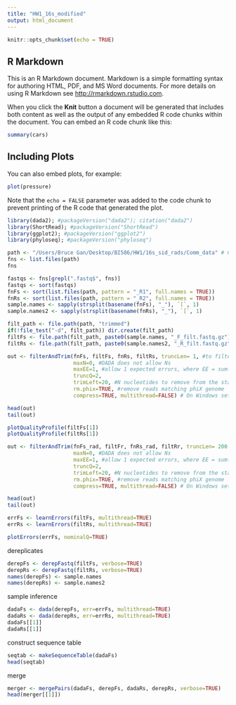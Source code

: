 ---
title: "HW1_16s_modified"
output: html_document
---

```{r setup, include=FALSE}
knitr::opts_chunk$set(echo = TRUE)
```

## R Markdown

This is an R Markdown document. Markdown is a simple formatting syntax for authoring HTML, PDF, and MS Word documents. For more details on using R Markdown see <http://rmarkdown.rstudio.com>.

When you click the **Knit** button a document will be generated that includes both content as well as the output of any embedded R code chunks within the document. You can embed an R code chunk like this:

```{r cars}
summary(cars)
```

## Including Plots

You can also embed plots, for example:

```{r pressure, echo=FALSE}
plot(pressure)
```

Note that the `echo = FALSE` parameter was added to the code chunk to prevent printing of the R code that generated the plot.

```{r}
library(dada2); #packageVersion("dada2"); citation("dada2")
library(ShortRead); #packageVersion("ShortRead")
library(ggplot2); #packageVersion("ggplot2")
library(phyloseq); #packageVersion("phyloseq")
```

```{r}
path <- "/Users/Bruce Gan/Desktop/BI586/HW1/16s_sid_rads/Comm_data" # CHANGE ME to the directory containing the fastq files after unzipping.
fns <- list.files(path)
fns
```

```{r}
fastqs <- fns[grepl(".fastq$", fns)]
fastqs <- sort(fastqs)
fnFs <- sort(list.files(path, pattern = "_R1", full.names = TRUE))
fnRs <- sort(list.files(path, pattern = "_R2", full.names = TRUE))
sample.names <- sapply(strsplit(basename(fnFs), "_"), `[`, 1)
sample.names2 <- sapply(strsplit(basename(fnRs), "_"), `[`, 1)
```

```{r}
filt_path <- file.path(path, "trimmed")
if(!file_test("-d", filt_path)) dir.create(filt_path)
filtFs <- file.path(filt_path, paste0(sample.names, "_F_filt.fastq.gz"))
filtRs <- file.path(filt_path, paste0(sample.names2, "_R_filt.fastq.gz"))
```

```{r}
out <- filterAndTrim(fnFs, filtFs, fnRs, filtRs, truncLen= 1, #to filter out 0 length sequences
                     maxN=0, #DADA does not allow Ns
                     maxEE=1, #allow 1 expected errors, where EE = sum(10^(-Q/10)); more conservative, model converges
                     truncQ=2, 
                     trimLeft=20, #N nucleotides to remove from the start of each read: ITS2 primer = F 20bp
                     rm.phix=TRUE, #remove reads matching phiX genome
                     compress=TRUE, multithread=FALSE) # On Windows set multithread=FALSE

head(out)
tail(out)
```

```{r}
plotQualityProfile(filtFs[1])
plotQualityProfile(filtRs[1])
```

```{r}
out <- filterAndTrim(fnFs_rad, filtFr, fnRs_rad, filtRr, truncLen= 200, #to filter out 0 length sequences
                     maxN=0, #DADA does not allow Ns
                     maxEE=1, #allow 1 expected errors, where EE = sum(10^(-Q/10)); more conservative, model converges
                     truncQ=2, 
                     trimLeft=20, #N nucleotides to remove from the start of each read: ITS2 primer = F 20bp
                     rm.phix=TRUE, #remove reads matching phiX genome
                     compress=TRUE, multithread=FALSE) # On Windows set multithread=FALSE

head(out)
tail(out)
```

```{r}
errFs <- learnErrors(filtFs, multithread=TRUE)
errRs <- learnErrors(filtRs, multithread=TRUE)
```
```{r}
plotErrors(errFs, nominalQ=TRUE)
```

dereplicates
```{r}
derepFs <- derepFastq(filtFs, verbose=TRUE)
derepRs <- derepFastq(filtRs, verbose=TRUE)
names(derepFs) <- sample.names
names(derepRs) <- sample.names2
```

sample inference
```{r}
dadaFs <- dada(derepFs, err=errFs, multithread=TRUE)
dadaRs <- dada(derepRs, err=errRs, multithread=TRUE)
dadaFs[[1]]
dadaRs[[1]]
```

construct sequence table
```{r}
seqtab <- makeSequenceTable(dadaFs)
head(seqtab)
```

merge
```{r}
merger <- mergePairs(dadaFs, derepFs, dadaRs, derepRs, verbose=TRUE)
head(merger[[1]])
```
